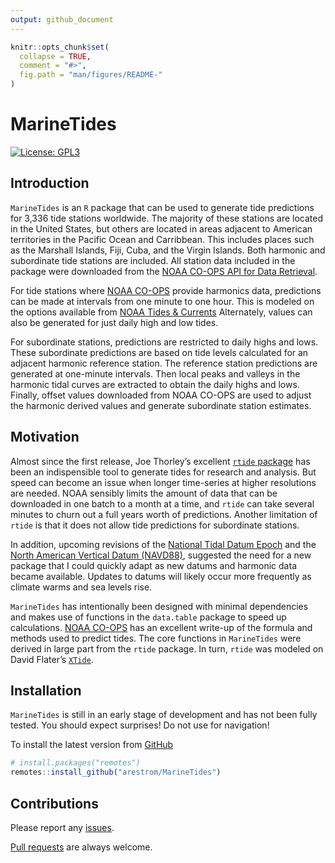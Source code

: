 ```yaml
---
output: github_document
---
```


<!-- README.md is generated from README.Rmd. Please edit that file -->

```r
knitr::opts_chunk$set(
  collapse = TRUE,
  comment = "#>",
  fig.path = "man/figures/README-"
)
```

# MarineTides

<!-- badges: start -->
[![License: GPL3](https://img.shields.io/badge/License-GPL3-blue.svg)](https://www.gnu.org/licenses/gpl-3.0.en.html)
<!-- badges: end -->

## Introduction

`MarineTides` is an `R` package that can be used to generate tide predictions for 3,336 tide stations worldwide. The majority of these stations are located in the United States, but others are located in areas adjacent to American territories in the Pacific Ocean and Carribbean. This includes places such as the Marshall Islands, Fiji, Cuba, and the Virgin Islands. Both harmonic and subordinate tide stations are included. All station data included in the package were downloaded from the [NOAA CO-OPS API for Data Retrieval](https://api.tidesandcurrents.noaa.gov/api/prod/#products).

For tide stations where [NOAA CO-OPS](https://api.tidesandcurrents.noaa.gov/api/prod/#products) provide harmonics data, predictions can be made at intervals from one minute to one hour. This is modeled on the options available from [NOAA Tides & Currents](https://tidesandcurrents.noaa.gov/) Alternately, values can also be generated for just daily high and low tides. 

For subordinate stations, predictions are restricted to daily highs and lows. These subordinate predictions are based on tide levels calculated for an adjacent harmonic reference station. The reference station predictions are generated at one-minute intervals. Then local peaks and valleys in the harmonic tidal curves are extracted to obtain the daily highs and lows. Finally, offset values downloaded from NOAA CO-OPS are used to adjust the harmonic derived values and generate subordinate station estimates. 

## Motivation

Almost since the first release, Joe Thorley's excellent [`rtide` package](https://github.com/poissonconsulting/rtide) has been an indispensible tool to generate tides for research and analysis. But speed can become an issue when longer time-series at higher resolutions are needed. NOAA sensibly limits the amount of data that can be downloaded in one batch to a month at a time, and `rtide` can take several minutes to churn out a full years worth of predictions. Another limitation of `rtide` is that it does not allow tide predictions for subordinate stations. 

In addition, upcoming revisions of the [National Tidal Datum Epoch](https://tidesandcurrents.noaa.gov/datum-updates/ntde/) and the [North American Vertical Datum (NAVD88)](https://oceanservice.noaa.gov/geodesy/three-datums.html), suggested the need for a new package that I could quickly adapt as new datums and harmonic data became available. Updates to datums will likely occur more frequently as climate warms and sea levels rise. 

`MarineTides` has intentionally been designed with minimal dependencies and makes use of functions in the `data.table` package to speed up calculations. [NOAA CO-OPS](https://tidesandcurrents.noaa.gov/about_harmonic_constituents.html) has an excellent write-up of the formula and methods used to predict tides. The core functions in `MarineTides` were derived in large part from the `rtide` package. In turn, `rtide` was modeled on David Flater's [`XTide`](https://flaterco.com/xtide/).  

## Installation

`MarineTides` is still in an early stage of development and has not been fully tested. You should expect surprises! Do not use for navigation!

To install the latest version from [GitHub](https://github.com/arestrom/MarineTides)
```r
# install.packages("remotes")
remotes::install_github("arestrom/MarineTides")
```

## Contributions

Please report any [issues](https://github.com/arestrom/MarineTides/issues).

[Pull requests](https://github.com/arestrom/MarineTides/pulls) are always welcome.
